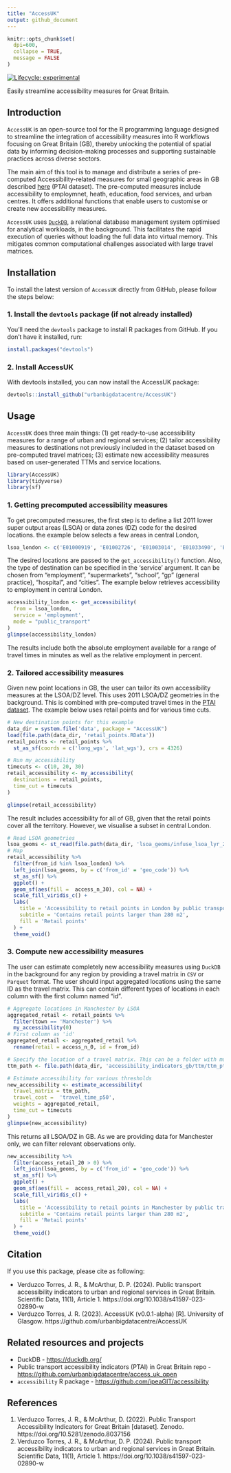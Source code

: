 ```yaml
---
title: "AccessUK"
output: github_document
---
```


```r
knitr::opts_chunk$set(
  dpi=600,
  collapse = TRUE,
  message = FALSE
)
```


[![Lifecycle:
experimental](https://img.shields.io/badge/lifecycle-experimental-orange.svg)](https://lifecycle.r-lib.org/articles/stages.html)

Easily streamline accessibility measures for Great Britain.

## Introduction

`AccessUK` is an open-source tool for the R programming language designed to streamline the integration of accessibility measures into R workflows focusing on Great Britain (GB), thereby unlocking the potential of spatial data by informing decision-making processes and supporting sustainable practices across diverse sectors.

The main aim of this tool is to manage and distribute a series of pre-computed Accessibility-related measures for small geographic areas in GB described [here](https://www.nature.com/articles/s41597-023-02890-w) (PTAI dataset). The pre-computed measures include accessibility to employmnet, heath, education, food services, and urban centres. It offers additional functions that enable users to customise or create new accessibility measures.

`AccessUK` uses [`DuckDB`](https://duckdb.org/), a relational database management system optimised for analytical workloads, in the background. This facilitates the rapid execution of queries without loading the full data into virtual memory. This mitigates common computational challenges associated with large travel matrices.

## Installation

To install the latest version of `AccessUK` directly from GitHub, please follow the steps below:

### 1. Install the `devtools` package (if not already installed)

You'll need the `devtools` package to install R packages from GitHub. If you don't have it installed, run:

```R
install.packages("devtools")
```
### 2. Install AccessUK

With devtools installed, you can now install the AccessUK package:

```R
devtools::install_github("urbanbigdatacentre/AccessUK")
```
## Usage

`AccessUK` does three main things: (1) get ready-to-use accessibility measures for a range of urban and regional services; (2) tailor accessibility measures to destinations not previously included in the dataset based on pre-computed travel matrices; (3) estimate new accessibility measures based on user-generated TTMs and service locations.

```r
library(AccessUK)
library(tidyverse)
library(sf)
```


### 1. Getting precomputed accessibility measures

To get precomputed measures, the first step is to define a list 2011 lower super output areas (LSOA)  or data zones (DZ) code for the desired locations. the example below selects a few areas in central London,

```r
lsoa_london <- c('E01000919', 'E01002726', 'E01003014', 'E01033490', 'E01000914', 'E01000937', 'E01032583', 'E01000855', 'E01003016', 'E01000918', 'E01000002', 'E01032739', 'E01000916', 'E01004734', 'E01000936', 'E01004735', 'E01002724', 'E01000850', 'E01033596', 'E01000852', 'E01000853', 'E01003927', 'E01033595', 'E01004731', 'E01000001', 'E01003935', 'E01004763', 'E01004736', 'E01000917', 'E01003929', 'E01003013', 'E01032740', 'E01032582', 'E01000915', 'E01003930', 'E01000920', 'E01003017', 'E01003934', 'E01004733', 'E01032584')
```

The desired locations are passed to the `get_accessibility()` function. Also, the type of destination can be specified in the 'service' argument. It can be chosen from "employment", "supermarkets", "school", "gp" (general practice), "hospital", and "cities". The example below retrieves accessibility to employment in central London.

```R
accessibility_london <- get_accessibility(
  from = lsoa_london, 
  service = 'employment', 
  mode = "public_transport"
)
glimpse(accessibility_london)
```
The results include both the absolute employment available for a range of travel times in minutes as well as the relative employment in percent.

### 2. Tailored accessibility measures

Given new point locations in GB, the user can tailor its own accessibility measures at the LSOA/DZ level. This uses 2011 LSOA/DZ geometries in the background. This is combined with pre-computed travel times in the [PTAI dataset](https://www.nature.com/articles/s41597-023-02890-w). The example below uses retail points and for various time cuts.

```r
# New destination points for this example
data_dir = system.file('data', package = "AccessUK")
load(file.path(data_dir, 'retail_points.RData'))
retail_points <- retail_points %>% 
  st_as_sf(coords = c('long_wgs', 'lat_wgs'), crs = 4326)

# Run my_accessibility
timecuts <- c(10, 20, 30)
retail_accessibility <- my_accessibility(
  destinations = retail_points, 
  time_cut = timecuts
)

glimpse(retail_accessibility)
```

The result includes accessibility for all of GB, given that the retail points cover all the territory. However, we visualise a subset in central London.

```r
# Read LSOA geometries
lsoa_geoms <- st_read(file.path(data_dir, 'lsoa_geoms/infuse_lsoa_lyr_2011_clipped.shp'))
# Map
retail_accessibility %>% 
  filter(from_id %in% lsoa_london) %>% 
  left_join(lsoa_geoms, by = c('from_id' = 'geo_code')) %>% 
  st_as_sf() %>% 
  ggplot() +
  geom_sf(aes(fill =  access_n_30), col = NA) +
  scale_fill_viridis_c() +
  labs(
    title = 'Accessibility to retail points in London by public transport within 30 minutes',
    subtitle = 'Contains retail points larger than 280 m2',
    fill = 'Retail points'
  ) +
  theme_void()
```


### 3. Compute new accessibility measures

The user can estimate completely new accessibility measures using `DuckDB` in the background for any region by providing a travel matrix in `CSV` or `Parquet` format. The user should input aggregated locations using the same ID as the travel matrix. This can contain different types of locations in each column with the first column named "id".

```r
# Aggregate locations in Manchester by LSOA
aggregated_retail <- retail_points %>% 
  filter(town == 'Manchester') %>% 
  my_accessibility(0)
# First column as 'id'
aggregated_retail <- aggregated_retail %>% 
  rename(retail = access_n_0, id = from_id)

# Specify the location of a travel matrix. This can be a folder with multiple files or a single file
ttm_path <- file.path(data_dir, 'accessibility_indicators_gb/ttm/ttm_pt_20211122.csv')

# Estimate accessibility for various thresholds
new_accessibility <- estimate_accessibility(
  travel_matrix = ttm_path, 
  travel_cost =  'travel_time_p50',
  weights = aggregated_retail, 
  time_cut = timecuts
)
glimpse(new_accessibility)
```
This returns all LSOA/DZ in GB. As we are providing data for Manchester only, we can filter relevant observations only.

```r
new_accessibility %>% 
  filter(access_retail_20 > 0) %>% 
  left_join(lsoa_geoms, by = c('from_id' = 'geo_code')) %>% 
  st_as_sf() %>% 
  ggplot() +
  geom_sf(aes(fill =  access_retail_20), col = NA) +
  scale_fill_viridis_c() +
  labs(
    title = 'Accessibility to retail points in Manchester by public transport within 20 minutes',
    subtitle = 'Contains retail points larger than 280 m2',
    fill = 'Retail points'
  ) +
  theme_void()
```


## Citation

If you use this package, please cite as following:

*  Verduzco Torres, J. R., & McArthur, D. P. (2024). Public transport accessibility indicators to urban and regional services in Great Britain. Scientific Data, 11(1), Article 1. https://doi.org/10.1038/s41597-023-02890-w
* Verduzco Torres, J. R. (2023). AccessUK (v0.0.1-alpha) [R]. University of Glasgow. https://github.com/urbanbigdatacentre/AccessUK


## Related resources and projects

* DuckDB - <https://duckdb.org/>
* Public transport accessibility indicators (PTAI) in Great Britain repo - <https://github.com/urbanbigdatacentre/access_uk_open>
* `accessibility` R package - <https://github.com/ipeaGIT/accessibility>


## References

1. Verduzco Torres, J. R., & McArthur, D. (2022). Public Transport Accessibility Indicators for Great Britain [dataset]. Zenodo. https://doi.org/10.5281/zenodo.8037156
2. Verduzco Torres, J. R., & McArthur, D. P. (2024). Public transport accessibility indicators to urban and regional services in Great Britain. Scientific Data, 11(1), Article 1. https://doi.org/10.1038/s41597-023-02890-w
